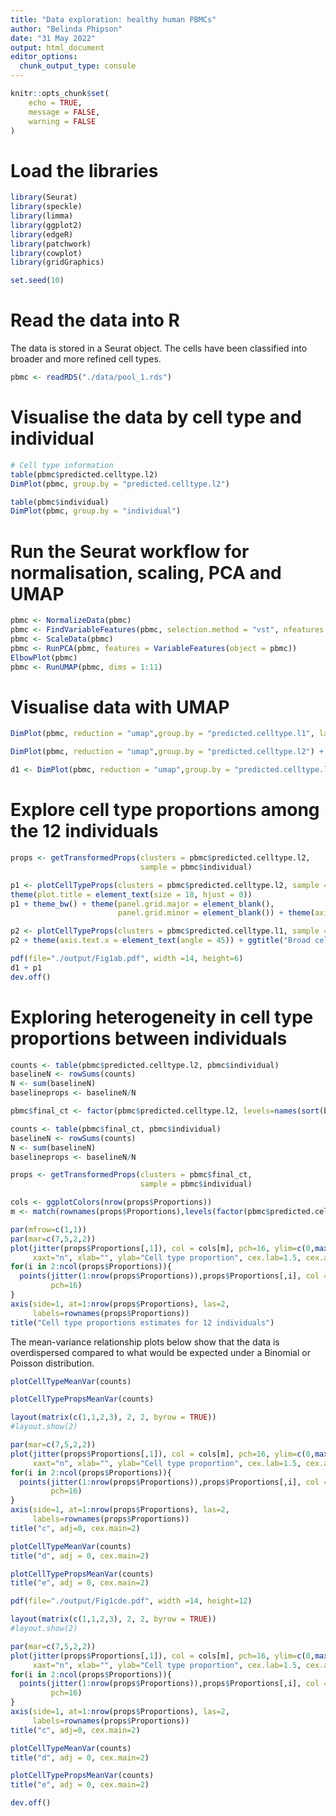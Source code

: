 ```yaml
---
title: "Data exploration: healthy human PBMCs"
author: "Belinda Phipson"
date: "31 May 2022"
output: html_document
editor_options: 
  chunk_output_type: console
---
```


```r
knitr::opts_chunk$set(
    echo = TRUE,
    message = FALSE,
    warning = FALSE
)
```

# Load the libraries

```r
library(Seurat)
library(speckle)
library(limma)
library(ggplot2)
library(edgeR)
library(patchwork)
library(cowplot)
library(gridGraphics)
```

```r
set.seed(10)
```

# Read the data into R

The data is stored in a Seurat object. The cells have been classified into 
broader and more refined cell types.

```r
pbmc <- readRDS("./data/pool_1.rds")
```

# Visualise the data by cell type and individual 

```r
# Cell type information
table(pbmc$predicted.celltype.l2)
DimPlot(pbmc, group.by = "predicted.celltype.l2")
```

```r
table(pbmc$individual)
DimPlot(pbmc, group.by = "individual")
```

# Run the Seurat workflow for normalisation, scaling, PCA and UMAP

```r
pbmc <- NormalizeData(pbmc)
pbmc <- FindVariableFeatures(pbmc, selection.method = "vst", nfeatures = 2000)
pbmc <- ScaleData(pbmc)
pbmc <- RunPCA(pbmc, features = VariableFeatures(object = pbmc))
ElbowPlot(pbmc)
pbmc <- RunUMAP(pbmc, dims = 1:11)
```

# Visualise data with UMAP

```r
DimPlot(pbmc, reduction = "umap",group.by = "predicted.celltype.l1", label=TRUE, label.size=6) + theme(legend.position = "none")  + ggtitle("Broad cell type predictions")
```

```r
DimPlot(pbmc, reduction = "umap",group.by = "predicted.celltype.l2") + ggtitle("Refined cell type predictions")
```

```r
d1 <- DimPlot(pbmc, reduction = "umap",group.by = "predicted.celltype.l2") + theme(legend.position = "none") + ggtitle("a") + theme(plot.title = element_text(size = 18, hjust = 0))
```

# Explore cell type proportions among the 12 individuals

```r
props <- getTransformedProps(clusters = pbmc$predicted.celltype.l2, 
                             sample = pbmc$individual)

p1 <- plotCellTypeProps(clusters = pbmc$predicted.celltype.l2, sample = pbmc$individual) + theme(axis.text.x = element_text(angle = 45))+ ggtitle("Refined cell type proportions") + 
theme(plot.title = element_text(size = 18, hjust = 0))
p1 + theme_bw() + theme(panel.grid.major = element_blank(),
                        panel.grid.minor = element_blank()) + theme(axis.text.x = element_text(angle = 45))
```

```r
p2 <- plotCellTypeProps(clusters = pbmc$predicted.celltype.l1, sample = pbmc$individual)
p2 + theme(axis.text.x = element_text(angle = 45)) + ggtitle("Broad cell type proportions")
```

```r
pdf(file="./output/Fig1ab.pdf", width =14, height=6)
d1 + p1
dev.off()
```

# Exploring heterogeneity in cell type proportions between individuals


```r
counts <- table(pbmc$predicted.celltype.l2, pbmc$individual)
baselineN <- rowSums(counts)
N <- sum(baselineN)
baselineprops <- baselineN/N
```


```r
pbmc$final_ct <- factor(pbmc$predicted.celltype.l2, levels=names(sort(baselineprops, decreasing = TRUE)))
```

```r
counts <- table(pbmc$final_ct, pbmc$individual)
baselineN <- rowSums(counts)
N <- sum(baselineN)
baselineprops <- baselineN/N
```

```r
props <- getTransformedProps(clusters = pbmc$final_ct, 
                             sample = pbmc$individual)
```

```r
cols <- ggplotColors(nrow(props$Proportions))
m <- match(rownames(props$Proportions),levels(factor(pbmc$predicted.celltype.l2)))

```

```r
par(mfrow=c(1,1))
par(mar=c(7,5,2,2))
plot(jitter(props$Proportions[,1]), col = cols[m], pch=16, ylim=c(0,max(props$Proportions)),
     xaxt="n", xlab="", ylab="Cell type proportion", cex.lab=1.5, cex.axis=1.5)
for(i in 2:ncol(props$Proportions)){
  points(jitter(1:nrow(props$Proportions)),props$Proportions[,i], col = cols[m],
         pch=16)
}
axis(side=1, at=1:nrow(props$Proportions), las=2, 
     labels=rownames(props$Proportions))
title("Cell type proportions estimates for 12 individuals")
```

The mean-variance relationship plots below show that the data is overdispersed
compared to what would be expected under a Binomial or Poisson distribution.

```r
plotCellTypeMeanVar(counts)

plotCellTypePropsMeanVar(counts)
```

```r
layout(matrix(c(1,1,2,3), 2, 2, byrow = TRUE))
#layout.show(2)

par(mar=c(7,5,2,2))
plot(jitter(props$Proportions[,1]), col = cols[m], pch=16, ylim=c(0,max(props$Proportions)),
     xaxt="n", xlab="", ylab="Cell type proportion", cex.lab=1.5, cex.axis=1.5)
for(i in 2:ncol(props$Proportions)){
  points(jitter(1:nrow(props$Proportions)),props$Proportions[,i], col = cols[m],
         pch=16)
}
axis(side=1, at=1:nrow(props$Proportions), las=2, 
     labels=rownames(props$Proportions))
title("c", adj=0, cex.main=2)

plotCellTypeMeanVar(counts)
title("d", adj = 0, cex.main=2)

plotCellTypePropsMeanVar(counts)
title("e", adj = 0, cex.main=2)

```

```r
pdf(file="./output/Fig1cde.pdf", width =14, height=12)

layout(matrix(c(1,1,2,3), 2, 2, byrow = TRUE))
#layout.show(2)

par(mar=c(7,5,2,2))
plot(jitter(props$Proportions[,1]), col = cols[m], pch=16, ylim=c(0,max(props$Proportions)),
     xaxt="n", xlab="", ylab="Cell type proportion", cex.lab=1.5, cex.axis=1.5)
for(i in 2:ncol(props$Proportions)){
  points(jitter(1:nrow(props$Proportions)),props$Proportions[,i], col = cols[m],
         pch=16)
}
axis(side=1, at=1:nrow(props$Proportions), las=2, 
     labels=rownames(props$Proportions))
title("c", adj=0, cex.main=2)

plotCellTypeMeanVar(counts)
title("d", adj = 0, cex.main=2)

plotCellTypePropsMeanVar(counts)
title("e", adj = 0, cex.main=2)

dev.off()
```


